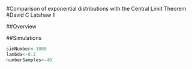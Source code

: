 #Comparison of exponential distributions with the Central Limit Theorem
#David C Latshaw II

##Overview  


##Simulations

```r
simNumber<-1000
lambda<-0.2
numberSamples<-40

```  